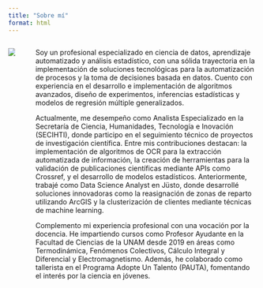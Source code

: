 ```yaml
---
title: "Sobre mí"
format: html
---
```


::: {.columns}
::: {.column width="30%"}
![](images/japt.jpeg)
:::

::: {.column width="70%" style="padding-left: 20px;"}
<p>Soy un profesional especializado en ciencia de datos, aprendizaje automatizado y análisis estadístico, con una sólida trayectoria en la implementación de soluciones tecnológicas para la automatización de procesos y la toma de decisiones basada en datos. Cuento con experiencia en el desarrollo e implementación de algoritmos avanzados, diseño de experimentos, inferencias estadísticas y modelos de regresión múltiple generalizados. </p>
<p>Actualmente, me desempeño como Analista Especializado en la Secretaría de Ciencia, Humanidades, Tecnología e Inovación (SECIHTI), donde participo en el seguimiento técnico de proyectos de investigación científica. Entre mis contribuciones destacan: la implementación de algoritmos de OCR para la extracción automatizada de información, la creación de herramientas para la validación de publicaciones científicas mediante APIs como Crossref, y el desarrollo de modelos estadísticos. Anteriormente, trabajé como Data Science Analyst en Jüsto, donde desarrollé soluciones innovadoras como la reasignación de zonas de reparto utilizando ArcGIS y la clusterización de clientes mediante técnicas de machine learning.</p>
<p>Complemento mi experiencia profesional con una vocación por la docencia. He impartiendo cursos como Profesor Ayudante en la Facultad de Ciencias de la UNAM desde 2019 en áreas como Termodinámica, Fenómenos Colectivos, Cálculo Integral y Diferencial y Electromagnetismo. Además, he colaborado como tallerista en el Programa Adopte Un Talento (PAUTA), fomentando el interés por la ciencia en jóvenes.</p>

:::
:::



  


